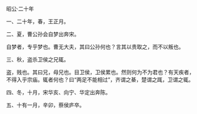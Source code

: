 

昭公·二十年

一、二十年，春，王正月。

二、夏，曹公孙会自梦出奔宋。

自梦者，专乎梦也。曹无大夫，其曰公孙何也？言其以贵取之，而不以叛也。

三、秋，盗杀卫侯之兄辄。

盗，贱也。其曰兄，母兄也。目卫侯，卫侯累也。然则何为不为君也？有天疾者，不得入乎宗庙。辄者何也？曰“两足不能相过”，齐谓之綦，楚谓之踂，卫谓之辄。

四、冬，十月，宋华亥、向宁、华定出奔陈。

五、十有一月，辛卯，蔡侯庐卒。

